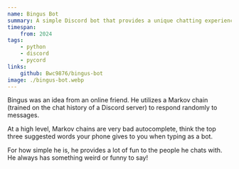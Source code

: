 ```yaml
---
name: Bingus Bot
summary: A simple Discord bot that provides a unique chatting experience via Markov Chains
timespan:
    from: 2024
tags:
    - python
    - discord
    - pycord
links:
    github: Bwc9876/bingus-bot
image: ./bingus-bot.webp
---
```


Bingus was an idea from an online friend. He utilizes a Markov chain (trained on the chat history of a Discord server) to respond randomly to messages.

At a high level, Markov chains are very bad autocomplete, think the top three suggested words your phone gives to you when typing as a bot.

For how simple he is, he provides a lot of fun to the people he chats with. He always has something weird or funny to say!
